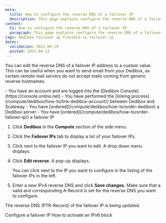 ```yaml
---
meta:
  title: How to configure the reverse DNS of a failover IP
  description: This page explains configure the reverse DNS of a failover IP
content:
  h1: How to configure the reverse DNS of a failover IP
  paragraph: This page explains configure the reverse DNS of a failover IP
tags: dedibox failover ip flexible-ip failover-ip
dates:
  validation: 2022-09-19
  posted: 2022-04-13
---
```


You can edit the reverse DNS of a failover IP address to a custom value. This can be useful when you want to send email from your Dedibox, as certain remote mail servers do not accept mails coming from generic reverse hostnames. 

<Macro id="iam-requirements" />

<Message type="requirement">
  - You have an account and are logged into the [Dedibox Console](https://console.online.net)
  - You have performed the [linking process](/compute/dedibox/how-to/link-dedibox-account/) between Dedibox and Scaleway
  - You have [ordered](/compute/dedibox/how-to/order-dedibox) a Dedibox server
  - You have [ordered](/compute/dedibox/how-to/order-failover-ip/) a failover IP
</Message>

1. Click **Dedibox** in the **Compute** section of the side menu.
2. Click the **Failover IPs** tab to display a list of your failover IPs.
3. Click <Icon name="more" /> next to the failover IP you want to edit. A drop down menu displays.
4. Click **Edit reverse**. A pop-up displays.
    <Lightbox src="scaleway-edit-reverse.webp" alt="" />

    <Message type="tip">
      You can click <Icon name="more" /> next to the IP you want to configure in the listing of the failover IPs in the left.
    </Message>
5. Enter a new IPv4 reverse DNS and click **Save changes**.
    <Message type="important">
      Make sure that a valid and corresponding A-Record is set for the reverse DNS you want to configure. 
    </Message>

The reverse DNS (PTR-Record) of the failover IP is being updated.


<Navigation title="See Also">
  <PreviousButton to="/compute/dedibox/how-to/configure-failover-ip">Configure a failover IP</PreviousButton>
  <NextButton to="/compute/dedibox/how-to/activate-ipv6-block">How to activate an IPv6 block</NextButton>
</Navigation>